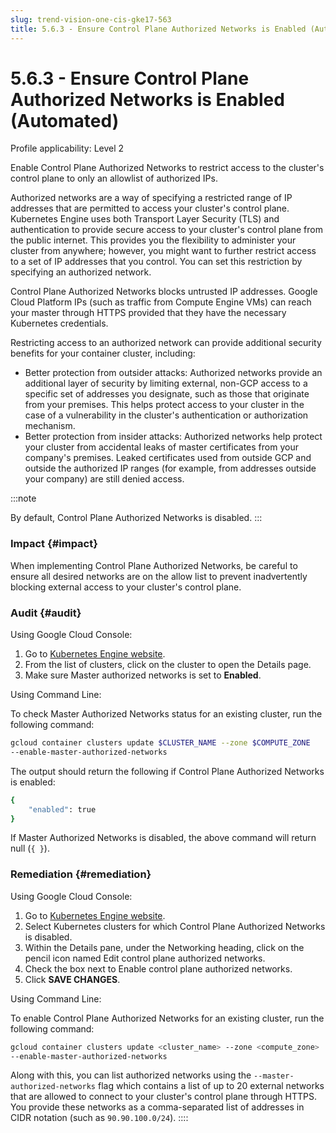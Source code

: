 ```yaml
---
slug: trend-vision-one-cis-gke17-563
title: 5.6.3 - Ensure Control Plane Authorized Networks is Enabled (Automated)
---
```

# 5.6.3 - Ensure Control Plane Authorized Networks is Enabled (Automated)

Profile applicability: Level 2

Enable Control Plane Authorized Networks to restrict access to the cluster's control plane to only an allowlist of authorized IPs.

Authorized networks are a way of specifying a restricted range of IP addresses that are permitted to access your cluster's control plane. Kubernetes Engine uses both Transport Layer Security (TLS) and authentication to provide secure access to your cluster's control plane from the public internet. This provides you the flexibility to administer your cluster from anywhere; however, you might want to further restrict access to a set of IP addresses that you control. You can set this restriction by specifying an authorized network.

Control Plane Authorized Networks blocks untrusted IP addresses. Google Cloud Platform IPs (such as traffic from Compute Engine VMs) can reach your master through HTTPS provided that they have the necessary Kubernetes credentials.

Restricting access to an authorized network can provide additional security benefits for your container cluster, including:

- Better protection from outsider attacks: Authorized networks provide an additional layer of security by limiting external, non-GCP access to a specific set of addresses you designate, such as those that originate from your premises. This helps protect access to your cluster in the case of a vulnerability in the cluster's authentication or authorization mechanism.
- Better protection from insider attacks: Authorized networks help protect your cluster from accidental leaks of master certificates from your company's premises. Leaked certificates used from outside GCP and outside the authorized IP ranges (for example, from addresses outside your company) are still denied access.

:::note

By default, Control Plane Authorized Networks is disabled.
:::

### Impact {#impact}

When implementing Control Plane Authorized Networks, be careful to ensure all desired networks are on the allow list to prevent inadvertently blocking external access to your cluster's control plane.

### Audit {#audit}

Using Google Cloud Console:

1.  Go to [Kubernetes Engine website](https://console.cloud.google.com/kubernetes/list).
2.  From the list of clusters, click on the cluster to open the Details page.
3.  Make sure Master authorized networks is set to **Enabled**.

Using Command Line:

To check Master Authorized Networks status for an existing cluster, run the following command:

```bash
gcloud container clusters update $CLUSTER_NAME --zone $COMPUTE_ZONE
--enable-master-authorized-networks
```

The output should return the following if Control Plane Authorized Networks is enabled:

```bash
{
    "enabled": true
}
```

If Master Authorized Networks is disabled, the above command will return null (`{ }`).

### Remediation {#remediation}

Using Google Cloud Console:

1.  Go to [Kubernetes Engine website](https://console.cloud.google.com/kubernetes/list).
2.  Select Kubernetes clusters for which Control Plane Authorized Networks is disabled.
3.  Within the Details pane, under the Networking heading, click on the pencil icon named Edit control plane authorized networks.
4.  Check the box next to Enable control plane authorized networks.
5.  Click **SAVE CHANGES**.

Using Command Line:

To enable Control Plane Authorized Networks for an existing cluster, run the following command:

```bash
gcloud container clusters update <cluster_name> --zone <compute_zone>
--enable-master-authorized-networks
```

Along with this, you can list authorized networks using the `--master-authorized-networks` flag which contains a list of up to 20 external networks that are allowed to connect to your cluster's control plane through HTTPS. You provide these networks as a comma-separated list of addresses in CIDR notation (such as `90.90.100.0/24`).
::::
